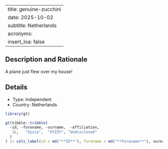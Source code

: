 
---
title: genuine-zucchini
date: 2025-10-02
subtitle: Netherlands
acronyms:
  insert_loa: false
---

## Description and Rationale

A plane just flew over my house!

## Details

* Type: Independent
* Country: Netherlands

```r
library(gt)

gt(tibble::tribble(
  ~id, ~forename, ~surname,  ~affiliation,
   1L,   "Xyzzy",  "XYZZY", "Undisclosed"
  )
) |> cols_label(id = md("**ID**"), forename = md("**Forename**"), surname ~ md("**Surname**"), affiliation ~ md("**Affiliation**"))
```
